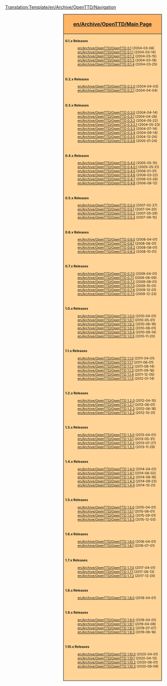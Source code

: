 <noinclude>[[Translation:Template/en/Archive/OpenTTD/Navigation]]</noinclude>{{en/-}}
<div style="float:right; padding-left:12px; background:#ffffff;">
<div style="border:1px solid #000000; background:#ffb466; padding:5px; -moz-border-radius-topleft:5px; -moz-border-radius-topright:5px; font-size: 12pt;">
<center><strong><font size="3">[[en/Archive/OpenTTD/Main Page]]</font></strong></center></div>
<div style="border:1px solid black; border-top-width: 0px; background:#ffd496; padding:5px; -moz-border-radius-bottomleft:5px; -moz-border-radius-bottomright:8px; font-size: 8pt;">

<div class="mw-collapsible {{#ifeq:{{{expand}}}|0.1| |mw-collapsed}}">
'''0.1.x Releases'''
<div class="mw-collapsible-content" style="clear:both">
:[[en/Archive/OpenTTD/OpenTTD 0.1]] (2004-03-06)
:[[en/Archive/OpenTTD/OpenTTD 0.1.1]] (2004-03-14)
:[[en/Archive/OpenTTD/OpenTTD 0.1.2]] (2004-03-15)
:[[en/Archive/OpenTTD/OpenTTD 0.1.3]] (2004-03-18)
:[[en/Archive/OpenTTD/OpenTTD 0.1.4]] (2004-03-25)
<br/>
</div>
</div>

<div class="mw-collapsible {{#ifeq:{{{expand}}}|0.2| |mw-collapsed}}" style="clear:both">
'''0.2.x Releases'''
<div class="mw-collapsible-content">
:[[en/Archive/OpenTTD/OpenTTD 0.2.0]] (2004-04-03)
:[[en/Archive/OpenTTD/OpenTTD 0.2.1]] (2004-04-04)
<br/>
</div>
</div>

<div class="mw-collapsible {{#ifeq:{{{expand}}}|0.3| |mw-collapsed}}" style="clear:both">
'''0.3.x Releases'''
<div class="mw-collapsible-content">
:[[en/Archive/OpenTTD/OpenTTD 0.3.0]] (2004-04-14)
:[[en/Archive/OpenTTD/OpenTTD 0.3.1]] (2004-04-26)
:[[en/Archive/OpenTTD/OpenTTD 0.3.2]] (2004-05-22)
:[[en/Archive/OpenTTD/OpenTTD 0.3.2.1]] (2004-05-23)
:[[en/Archive/OpenTTD/OpenTTD 0.3.3]] (2004-07-14)
:[[en/Archive/OpenTTD/OpenTTD 0.3.4]] (2004-09-14)
:[[en/Archive/OpenTTD/OpenTTD 0.3.5]] (2004-12-24)
:[[en/Archive/OpenTTD/OpenTTD 0.3.6]] (2005-01-24)
<br/>
</div>
</div>

<div class="mw-collapsible {{#ifeq:{{{expand}}}|0.4| |mw-collapsed}}" style="clear:both">
'''0.4.x Releases'''
<div class="mw-collapsible-content">
:[[en/Archive/OpenTTD/OpenTTD 0.4.0]] (2005-05-15)
:[[en/Archive/OpenTTD/OpenTTD 0.4.0.1]] (2005-05-21)
:[[en/Archive/OpenTTD/OpenTTD 0.4.5]] (2006-01-31)
:[[en/Archive/OpenTTD/OpenTTD 0.4.6]] (2006-03-22)
:[[en/Archive/OpenTTD/OpenTTD 0.4.7]] (2006-03-26)
:[[en/Archive/OpenTTD/OpenTTD 0.4.8]] (2006-08-12)
<br/>
</div>
</div>

<div class="mw-collapsible {{#ifeq:{{{expand}}}|0.5| |mw-collapsed}}" style="clear:both">
'''0.5.x Releases'''
<div class="mw-collapsible-content">
:[[en/Archive/OpenTTD/OpenTTD 0.5.0]] (2007-02-27)
:[[en/Archive/OpenTTD/OpenTTD 0.5.1]] (2007-04-20)
:[[en/Archive/OpenTTD/OpenTTD 0.5.2]] (2007-05-29)
:[[en/Archive/OpenTTD/OpenTTD 0.5.3]] (2007-09-15)
<br/>
</div>
</div>

<div class="mw-collapsible {{#ifeq:{{{expand}}}|0.6| |mw-collapsed}}" style="clear:both">
'''0.6.x Releases'''
<div class="mw-collapsible-content">
:[[en/Archive/OpenTTD/OpenTTD 0.6.0]] (2008-04-01)
:[[en/Archive/OpenTTD/OpenTTD 0.6.1]] (2008-06-01)
:[[en/Archive/OpenTTD/OpenTTD 0.6.2]] (2008-08-01)
:[[en/Archive/OpenTTD/OpenTTD 0.6.3]] (2008-10-01)
<br/>
</div>
</div>

<div class="mw-collapsible {{#ifeq:{{{expand}}}|0.7| |mw-collapsed}}" style="clear:both">
'''0.7.x Releases'''
<div class="mw-collapsible-content">
:[[en/Archive/OpenTTD/OpenTTD 0.7.0]] (2009-04-01)
:[[en/Archive/OpenTTD/OpenTTD 0.7.1]] (2009-06-09)
:[[en/Archive/OpenTTD/OpenTTD 0.7.2]] (2009-08-01)
:[[en/Archive/OpenTTD/OpenTTD 0.7.3]] (2009-10-01)
:[[en/Archive/OpenTTD/OpenTTD 0.7.4]] (2009-12-01)
:[[en/Archive/OpenTTD/OpenTTD 0.7.5]] (2009-12-23)
<br/>
</div>
</div>

<div class="mw-collapsible {{#ifeq:{{{expand}}}|1.0| |mw-collapsed}}" style="clear:both">
'''1.0.x Releases'''
<div class="mw-collapsible-content">
:[[en/Archive/OpenTTD/OpenTTD 1.0.0]] (2010-04-01)
:[[en/Archive/OpenTTD/OpenTTD 1.0.1]] (2010-05-01)
:[[en/Archive/OpenTTD/OpenTTD 1.0.2]] (2010-06-19)
:[[en/Archive/OpenTTD/OpenTTD 1.0.3]] (2010-08-01)
:[[en/Archive/OpenTTD/OpenTTD 1.0.4]] (2010-09-14)
:[[en/Archive/OpenTTD/OpenTTD 1.0.5]] (2010-11-20)
<br/>
</div>
</div>

<div class="mw-collapsible {{#ifeq:{{{expand}}}|1.1| |mw-collapsed}}" style="clear:both">
'''1.1.x Releases'''
<div class="mw-collapsible-content">
:[[en/Archive/OpenTTD/OpenTTD 1.1.0]] (2011-04-01)
:[[en/Archive/OpenTTD/OpenTTD 1.1.1]] (2011-06-01)
:[[en/Archive/OpenTTD/OpenTTD 1.1.2]] (2011-08-14)
:[[en/Archive/OpenTTD/OpenTTD 1.1.3]] (2011-09-16)
:[[en/Archive/OpenTTD/OpenTTD 1.1.4]] (2011-12-05)
:[[en/Archive/OpenTTD/OpenTTD 1.1.5]] (2012-01-14)
<br/>
</div>
</div>

<div class="mw-collapsible {{#ifeq:{{{expand}}}|1.2| |mw-collapsed}}" style="clear:both">
'''1.2.x Releases'''
<div class="mw-collapsible-content">
:[[en/Archive/OpenTTD/OpenTTD 1.2.0]] (2012-04-15)
:[[en/Archive/OpenTTD/OpenTTD 1.2.1]] (2012-06-01)
:[[en/Archive/OpenTTD/OpenTTD 1.2.2]] (2012-06-18)
:[[en/Archive/OpenTTD/OpenTTD 1.2.3]] (2012-10-31)
<br/>
</div>
</div>

<div class="mw-collapsible {{#ifeq:{{{expand}}}|1.3| |mw-collapsed}}" style="clear:both">
'''1.3.x Releases'''
<div class="mw-collapsible-content">
:[[en/Archive/OpenTTD/OpenTTD 1.3.0]] (2013-04-01)
:[[en/Archive/OpenTTD/OpenTTD 1.3.1]] (2013-05-31)
:[[en/Archive/OpenTTD/OpenTTD 1.3.2]] (2013-07-27)
:[[en/Archive/OpenTTD/OpenTTD 1.3.3]] (2013-11-29)
<br/>
</div>
</div>

<div class="mw-collapsible {{#ifeq:{{{expand}}}|1.4| |mw-collapsed}}" style="clear:both">
'''1.4.x Releases'''
<div class="mw-collapsible-content">
:[[en/Archive/OpenTTD/OpenTTD 1.4.0]] (2014-04-01)
:[[en/Archive/OpenTTD/OpenTTD 1.4.1]] (2014-06-02)
:[[en/Archive/OpenTTD/OpenTTD 1.4.2]] (2014-08-16)
:[[en/Archive/OpenTTD/OpenTTD 1.4.3]] (2014-09-23)
:[[en/Archive/OpenTTD/OpenTTD 1.4.4]] (2014-10-21)
<br/>
</div>
</div>

<div class="mw-collapsible {{#ifeq:{{{expand}}}|1.5| |mw-collapsed}}" style="clear:both">
'''1.5.x Releases'''
<div class="mw-collapsible-content">
:[[en/Archive/OpenTTD/OpenTTD 1.5.0]] (2015-04-01)
:[[en/Archive/OpenTTD/OpenTTD 1.5.1]] (2015-06-01)
:[[en/Archive/OpenTTD/OpenTTD 1.5.2]] (2015-09-01)
:[[en/Archive/OpenTTD/OpenTTD 1.5.3]] (2015-12-03)
<br/>
</div>
</div>

<div class="mw-collapsible {{#ifeq:{{{expand}}}|1.6| |mw-collapsed}}" style="clear:both">
'''1.6.x Releases'''
<div class="mw-collapsible-content">
:[[en/Archive/OpenTTD/OpenTTD 1.6.0]] (2016-04-01)
:[[en/Archive/OpenTTD/OpenTTD 1.6.1]] (2016-07-01)
<br/>
</div>
</div>

<div class="mw-collapsible {{#ifeq:{{{expand}}}|1.7| |mw-collapsed}}" style="clear:both">
'''1.7.x Releases'''
<div class="mw-collapsible-content">
:[[en/Archive/OpenTTD/OpenTTD 1.7.0]] (2017-04-01)
:[[en/Archive/OpenTTD/OpenTTD 1.7.1]] (2017-06-13)
:[[en/Archive/OpenTTD/OpenTTD 1.7.2]] (2017-12-24)
<br/>
</div>
</div>

<div class="mw-collapsible {{#ifeq:{{{expand}}}|1.8| |mw-collapsed}}" style="clear:both">
'''1.8.x Releases'''
<div class="mw-collapsible-content">
:[[en/Archive/OpenTTD/OpenTTD 1.8.0]] (2018-04-01)
<br/>
</div>
</div>

<div class="mw-collapsible {{#ifeq:{{{expand}}}|1.9| |mw-collapsed}}" style="clear:both">
'''1.9.x Releases'''
<div class="mw-collapsible-content">
:[[en/Archive/OpenTTD/OpenTTD 1.9.0]] (2019-04-01)
:[[en/Archive/OpenTTD/OpenTTD 1.9.1]] (2019-04-08)
:[[en/Archive/OpenTTD/OpenTTD 1.9.2]] (2019-07-07)
:[[en/Archive/OpenTTD/OpenTTD 1.9.3]] (2019-09-16)
<br/>
</div>
</div>

<div class="mw-collapsible {{#ifeq:{{{expand|1.10}}}|1.10| |mw-collapsed}}" style="clear:both">
'''1.10.x Releases'''
<div class="mw-collapsible-content">
:[[en/Archive/OpenTTD/OpenTTD 1.10.0]] (2020-04-01)
:[[en/Archive/OpenTTD/OpenTTD 1.10.1]] (2020-04-13)
:[[en/Archive/OpenTTD/OpenTTD 1.10.2]] (2020-06-01)
:[[en/Archive/OpenTTD/OpenTTD 1.10.3]] (2020-08-09)
<br/>
</div>
</div>

</div>
</div>